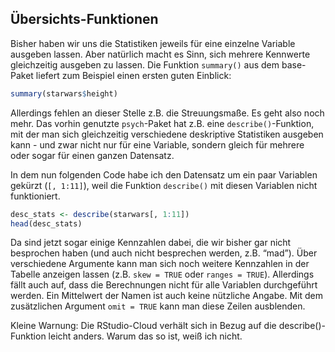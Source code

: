 ## Übersichts-Funktionen

Bisher haben wir uns die Statistiken jeweils für eine einzelne Variable ausgeben lassen. Aber natürlich macht es Sinn, sich mehrere Kennwerte gleichzeitig ausgeben zu lassen. Die Funktion `summary()` aus dem base-Paket liefert zum Beispiel einen ersten guten Einblick:

```r
summary(starwars$height)
```

Allerdings fehlen an dieser Stelle z.B. die Streuungsmaße. Es geht also noch mehr. Das vorhin genutzte `psych`-Paket hat z.B. eine `describe()`-Funktion, mit der man sich gleichzeitig verschiedene deskriptive Statistiken ausgeben kann - und zwar nicht nur für eine Variable, sondern gleich für mehrere oder sogar für einen ganzen Datensatz. 

In dem nun folgenden Code habe ich den Datensatz um ein paar Variablen gekürzt (`[, 1:11]`), weil die Funktion `describe()` mit diesen Variablen nicht funktioniert.

```r
desc_stats <- describe(starwars[, 1:11])
head(desc_stats)
```

Da sind jetzt sogar einige Kennzahlen dabei, die wir bisher gar nicht besprochen haben (und auch nicht besprechen werden, z.B. "mad"). Über verschiedene Argumente kann man sich noch weitere Kennzahlen in der Tabelle anzeigen lassen (z.B. `skew = TRUE` oder `ranges = TRUE`). Allerdings fällt auch auf, dass die Berechnungen nicht für alle Variablen durchgeführt werden. Ein Mittelwert der Namen ist auch keine nützliche Angabe. Mit dem zusätzlichen Argument `omit = TRUE` kann man diese Zeilen ausblenden.

Kleine Warnung: Die RStudio-Cloud verhält sich in Bezug auf die describe()-Funktion leicht anders. Warum das so ist, weiß ich nicht.

